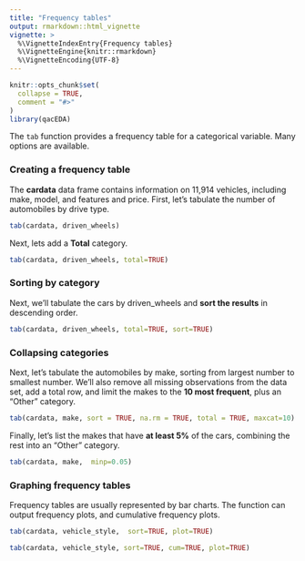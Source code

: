 ```yaml
---
title: "Frequency tables"
output: rmarkdown::html_vignette
vignette: >
  %\VignetteIndexEntry{Frequency tables}
  %\VignetteEngine{knitr::rmarkdown}
  %\VignetteEncoding{UTF-8}
---
```


```r
knitr::opts_chunk$set(
  collapse = TRUE,
  comment = "#>"
)
library(qacEDA)
```


The `tab` function provides a frequency table for a categorical variable. Many options are available.

### Creating a frequency table

The **cardata** data frame contains information on 11,914 vehicles, including make, model, and features and price. First, let's tabulate the number of automobiles by drive type.

```r
tab(cardata, driven_wheels)
```

Next, lets add a **Total** category.

```r
tab(cardata, driven_wheels, total=TRUE)
```

### Sorting by category

Next, we'll tabulate the cars by driven_wheels and **sort the results** in descending order.

```r
tab(cardata, driven_wheels, total=TRUE, sort=TRUE)
```

### Collapsing categories

Next, let's tabulate the automobiles by make, sorting from largest number to smallest number. We'll also remove all missing observations from the data set, add a total row, and limit the makes to the **10 most frequent**, plus an "Other" category.

```r
tab(cardata, make, sort = TRUE, na.rm = TRUE, total = TRUE, maxcat=10)
```

Finally, let's list the makes that have **at least 5%** of the cars, combining the rest into an "Other" category. 


```r
tab(cardata, make,  minp=0.05)
```

### Graphing frequency tables

Frequency tables are usually represented by bar charts. The \code{tab}
function can output frequency plots, and cumulative frequency plots.

```r
tab(cardata, vehicle_style,  sort=TRUE, plot=TRUE)

tab(cardata, vehicle_style, sort=TRUE, cum=TRUE, plot=TRUE)
```

